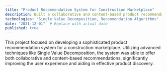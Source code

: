 ```yaml
---
title: "Product Recommendation System for Construction Marketplace"
description: Built a collaborative and content-based product recommendation system using techniques such as Single Value Decomposition for a construction marketplace, enhancing user experience and product discovery.
technologies: "Single Value Decomposition, Recommendation Algorithms"
date: "2021-12-01"  # Replace with actual date
published: true
---
```


This project focused on developing a sophisticated product recommendation system for a construction marketplace. Utilizing advanced techniques like Single Value Decomposition, the system was able to offer both collaborative and content-based recommendations, significantly improving the user experience and aiding in effective product discovery.

